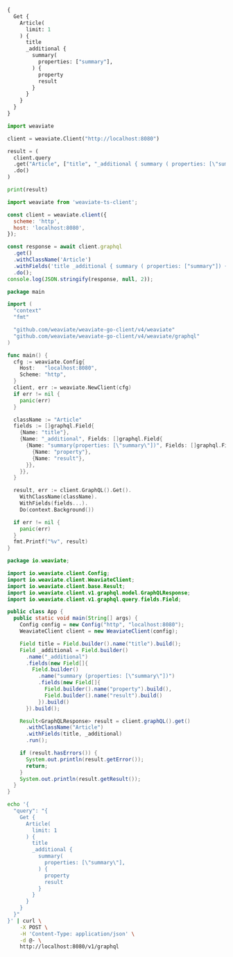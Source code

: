 
<Tabs groupId="languages">
<TabItem value="graphql" label="GraphQL">

```graphql
{
  Get {
    Article(
      limit: 1
    ) {
      title
      _additional {
        summary(
          properties: ["summary"],
        ) {
          property
          result
        }
      }
    }
  }
}
```

</TabItem>
<TabItem value="py" label="Python">

```python
import weaviate

client = weaviate.Client("http://localhost:8080")

result = (
  client.query
  .get("Article", ["title", "_additional { summary ( properties: [\"summary\"]) { property result } }"])
  .do()
)

print(result)
```

</TabItem>
<TabItem value="js" label="JavaScript/TypeScript">

```js
import weaviate from 'weaviate-ts-client';

const client = weaviate.client({
  scheme: 'http',
  host: 'localhost:8080',
});

const response = await client.graphql
  .get()
  .withClassName('Article')
  .withFields('title _additional { summary ( properties: ["summary"]) { property result } }')
  .do();
console.log(JSON.stringify(response, null, 2));
```

</TabItem>
<TabItem value="go" label="Go">

```go
package main

import (
  "context"
  "fmt"

  "github.com/weaviate/weaviate-go-client/v4/weaviate"
  "github.com/weaviate/weaviate-go-client/v4/weaviate/graphql"
)

func main() {
  cfg := weaviate.Config{
    Host:   "localhost:8080",
    Scheme: "http",
  }
  client, err := weaviate.NewClient(cfg)
  if err != nil {
    panic(err)
  }

  className := "Article"
  fields := []graphql.Field{
    {Name: "title"},
    {Name: "_additional", Fields: []graphql.Field{
      {Name: "summary(properties: [\"summary\"])", Fields: []graphql.Field{
        {Name: "property"},
        {Name: "result"},
      }},
    }},
  }

  result, err := client.GraphQL().Get().
    WithClassName(className).
    WithFields(fields...).
    Do(context.Background())

  if err != nil {
    panic(err)
  }
  fmt.Printf("%v", result)
}
```

</TabItem>
<TabItem value="java" label="Java">

```java
package io.weaviate;

import io.weaviate.client.Config;
import io.weaviate.client.WeaviateClient;
import io.weaviate.client.base.Result;
import io.weaviate.client.v1.graphql.model.GraphQLResponse;
import io.weaviate.client.v1.graphql.query.fields.Field;

public class App {
  public static void main(String[] args) {
    Config config = new Config("http", "localhost:8080");
    WeaviateClient client = new WeaviateClient(config);

    Field title = Field.builder().name("title").build();
    Field _additional = Field.builder()
      .name("_additional")
      .fields(new Field[]{
        Field.builder()
          .name("summary (properties: [\"summary\"])")
          .fields(new Field[]{
            Field.builder().name("property").build(),
            Field.builder().name("result").build()
          }).build()
      }).build();

    Result<GraphQLResponse> result = client.graphQL().get()
      .withClassName("Article")
      .withFields(title, _additional)
      .run();

    if (result.hasErrors()) {
      System.out.println(result.getError());
      return;
    }
    System.out.println(result.getResult());
  }
}
```

</TabItem>
<TabItem value="curl" label="Curl">

```bash
echo '{
  "query": "{
    Get {
      Article(
        limit: 1
      ) {
        title
        _additional {
          summary(
            properties: [\"summary\"],
          ) {
            property
            result
          }
        }
      }
    }
  }"
}' | curl \
    -X POST \
    -H 'Content-Type: application/json' \
    -d @- \
    http://localhost:8080/v1/graphql
```

</TabItem>
</Tabs>
